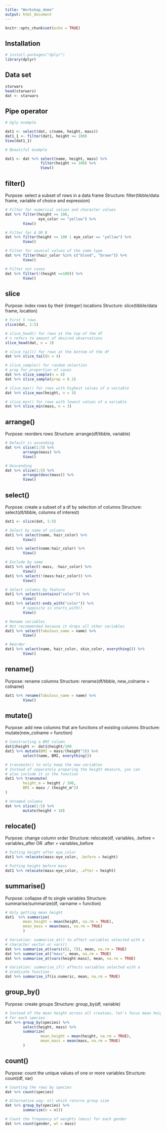 ```yaml
---
title: "Workshop_demo"
output: html_document
---
```


```r
knitr::opts_chunk$set(echo = TRUE)
```

## Installation

```r
# install.packages("dplyr")
library(dplyr)
```

## Data set

``` r
starwars 
head(starwars)
dat <- starwars
``` 

## Pipe operator 

```r
# Ugly example 

dat1 <- select(dat, c(name, height, mass))
dat1_1 <- filter(dat1, height >= 100)
View(dat1_1)

# Beautiful example 

dat1 <- dat %>% select(name, height, mass) %>% 
                filter(height >= 100) %>% 
                View()
```

## filter() 

Purpose: select a subset of rows in a data frame 
Structure: filter(tibble/data frame, variable of choice and expression)

``` r
# Filter for numerical values and character values
dat %>% filter(height >= 100, 
               eye_color == "yellow") %>% 
        View()

# Filter for A OR B
dat %>% filter(height >= 100 | eye_color == "yellow") %>% 
        View()

# Filter for several values of the same type 
dat %>% filter(hair_color %in% c("blond", "brown")) %>% 
        View()

# Filter out cases
dat %>% filter(!(height >=100)) %>% 
        View()
``` 

## slice 

Purpose: index rows by their (integer) locations 
Structure: slice(tibble/data frame, location)

```r
# First 5 rows
slice(dat, 1:5)

# slice_head() for rows at the top of the df 
# n refers to amount of desired observations
slice_head(dat, n = 3)

# slice_tail() for rows at the bottom of the df 
dat %>% slice_tail(n = 4)

# slice_sample() for random selection 
# prop for proportion of cases
dat %>% slice_sample(n = 4) 
dat %>% slice_sample(prop = 0.1)

# slice_max() for rows with highest values of a variable 
dat %>% slice_max(height, n = 3)

# slice_min() for rows with lowest values of a variable 
dat %>% slice_min(mass, n = 3)
```


## arrange()

Purpose: reorders rows 
Structure: arrange(df/tibble, variable)

``` r
# Default is ascending
dat %>% slice(1:5) %>% 
        arrange(mass) %>% 
        View()

# Descending 
dat %>% slice(1:5) %>% 
        arrange(desc(mass)) %>% 
        View()
``` 



## select()

Purpose: create a subset of a df by selection of columns 
Structure: select(dt/tibble, columns of interest)

```r
dat1 <- slice(dat, 1:5)

# Select by name of columns 
dat1 %>% select(name, hair_color) %>% 
        View()

dat1 %>% select(name:hair_color) %>% 
        View()

# Exclude by name 
dat1 %>% select(-mass, -hair_color) %>% 
        View()
dat1 %>% select(!(mass:hair_color)) %>% 
        View()

# Select columns by feature 
dat1 %>% select(contains("color")) %>% 
        View()
dat1 %>% select(-ends_with("color")) %>% 
        # opposite is starts_with()
        View()

# Rename variables 
# Not recommended because it drops all other variables 
dat1 %>% select(fabulous_name = name) %>% 
        View()

# Reorder 
dat1 %>% select(name, hair_color, skin_color, everything()) %>% 
        View()
```

## rename() 
Purpose: rename columns
Structure: rename(df/tibble, new_colname = colname)

```r
dat1 %>% rename(fabulous_name = name) %>% 
        View()
```


## mutate() 
Purpose: add new columns that are functions of existing columns 
Structure: mutate(new_colname = function)

``` r
# Constructing a BMI column
dat1$height <- dat1$height/100
dat1 %>% mutate(BMI = mass/(height^2)) %>% 
        select(name, BMI, everything()) 

# transmute() to only keep the new variables
# Instead of separately preparing the height measure, you can
# also include it in the function 
dat1 %>% transmute(
        height_m = height / 100, 
        BMI = mass / (height_m^2)
)

# Unnamed columns 
dat %>% slice(1:5) %>% 
        mutate(height + 10) 
``` 


## relocate() 
Purpose: change column order
Structure: relocate(df, variables, .before = variables_after OR .after = variables_before

```r
# Putting height after eye_color 
dat1 %>% relocate(mass:eye_color, .before = height)

# Putting height before mass
dat1 %>% relocate(mass:eye_color, .after = height)
```

## summarise() 
Purpose: collapse df to single variables
Structure: summarise/summarize(df, varname = function)

```r
# Only getting mean height 
dat1  %>% summarise(
        mean_height = mean(height, na.rm = TRUE), 
        mean_mass = mean(mass, na.rm = TRUE)
        )

# Variation: summarise_at() to affect variables selected with a 
# character vector or vars()
dat %>% summarise_at(vars(c(2, 7)), mean, na.rm = TRUE)
dat %>% summarise_at("mass", mean, na.rm = TRUE)
dat %>% summarise_at(vars(height:mass), mean, na.rm = TRUE)

# Variation: summarise_if() affects variables selected with a 
# predicate function 
dat %>% summarise_if(is.numeric, mean, na.rm = TRUE)
```

## group_by()
Purpose: create groups 
Structure: group_by(df, variable)

``` r
# Instead of the mean height across all creatues, let's focus mean height
# for each species 
dat %>% group_by(species) %>% 
        select(height, mass) %>% 
        summarize(
                mean_height = mean(height, na.rm = TRUE), 
                mean_mass = mean(mass, na.rm = TRUE)
        )
``` 

## count() 
Purpose: count the unique values of one or more variables
Structure: count(df, var) 

```r
# Counting the rows by species 
dat %>% count(species)

# Alternative way: n() which returns group size 
dat %>% group_by(species) %>% 
        summarize(n = n())

# Count the frequency of weights (mass) for each gender
dat %>% count(gender, wt = mass)

```

